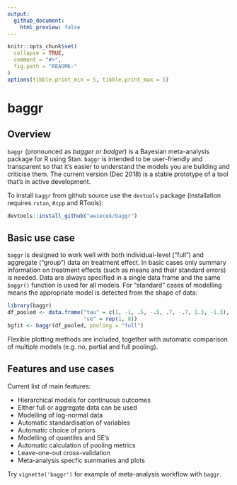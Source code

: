 ```yaml
---
output:
  github_document:
    html_preview: false
---
```


<!-- README.md is generated from README.Rmd. Please edit that file -->

```r
knitr::opts_chunk$set(
  collapse = TRUE,
  comment = "#>",
  fig.path = "README-"
)
options(tibble.print_min = 5, tibble.print_max = 5)
```

# baggr

## Overview

`baggr` (pronounced as _bagger_ or _badger_) is a Bayesian meta-analysis package for R using Stan. `baggr` is intended to be user-friendly and transparent so that it's easier to understand the models you are building and criticise them. The current version (Dec 2018) is a stable prototype of a tool that's in active development.

To install `baggr` from github source use the `devtools` package (installation requires `rstan`, `Rcpp` and RTools):

```r
devtools::install_github("wwiecek/baggr")
```

## Basic use case

`baggr` is designed to work well with both individual-level ("full") and aggregate ("group") data on treatment effect. In basic cases only summary information on treatment effects (such as means and their standard errors) is needed. Data are always specified in a single data frame and the same `baggr()` function is used for all models. For "standard" cases of modelling means the appropriate model is detected from the shape of data:

```r
library(baggr)
df_pooled <- data.frame("tau" = c(1, -1, .5, -.5, .7, -.7, 1.3, -1.3), 
                        "se" = rep(1, 8))
bgfit <- baggr(df_pooled, pooling = "full")
```

Flexible plotting methods are included, together with automatic comparison of multiple models (e.g. no, partial and full pooling).

## Features and use cases

Current list of main features:

* Hierarchical models for continuous outcomes
* Either full or aggregate data can be used
* Modelling of log-normal data
* Automatic standardisation of variables
* Automatic choice of priors
* Modelling of quantiles and SE's
* Automatic calculation of pooling metrics
* Leave-one-out cross-validation
* Meta-analysis specfic summaries and plots

Try `vignette('baggr')` for example of meta-analysis workflow with `baggr`. 
